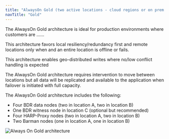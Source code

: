 ```yaml
---
title: "AlwaysOn Gold (two active locations - cloud regions or on prem data centers)"
navTitle: "Gold"
---
```


The AlwaysOn Gold architecture is ideal for production environments where customers are ......

This architecture favors local resiliency/redundancy first and remote locations only when and an entire location is offline or fails.

This architecture enables geo-distributed writes where no/low conflict handling is expected

The AlwaysOn Gold architecture requires intervention to move between locations but all data will be replicated and available to the application when failover is initiated with full capacity. 

The AlwaysOn Gold architecture includes the following:

-  Four BDR data nodes (two in location A, two in location B)
-  One BDR witness node in location C (optional but recommended)
-  Four HARP-Proxy nodes (two in location A, two in location B)
-  Two Barman nodes (one in location A, one in location B)


![Always On Gold architecture](../images/gold.png)
